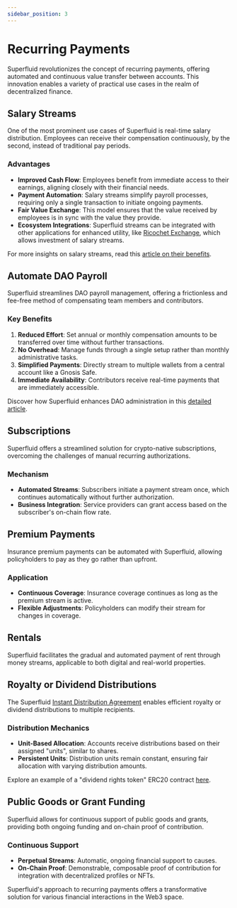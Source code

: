 ```yaml
---
sidebar_position: 3
---
```


# Recurring Payments

Superfluid revolutionizes the concept of recurring payments, offering automated and continuous value transfer between accounts. This innovation enables a variety of practical use cases in the realm of decentralized finance.

## Salary Streams

One of the most prominent use cases of Superfluid is real-time salary distribution. Employees can receive their compensation continuously, by the second, instead of traditional pay periods.

### Advantages

- **Improved Cash Flow**: Employees benefit from immediate access to their earnings, aligning closely with their financial needs.
- **Payment Automation**: Salary streams simplify payroll processes, requiring only a single transaction to initiate ongoing payments.
- **Fair Value Exchange**: This model ensures that the value received by employees is in sync with the value they provide.
- **Ecosystem Integrations**: Superfluid streams can be integrated with other applications for enhanced utility, like [Ricochet Exchange](https://ricochet.exchange/), which allows investment of salary streams.

For more insights on salary streams, read this [article on their benefits](https://medium.com/superfluid-blog/the-real-world-benefits-of-salary-streaming-584d94688f84).

## Automate DAO Payroll

Superfluid streamlines DAO payroll management, offering a frictionless and fee-free method of compensating team members and contributors.

### Key Benefits

1. **Reduced Effort**: Set annual or monthly compensation amounts to be transferred over time without further transactions.
2. **No Overhead**: Manage funds through a single setup rather than monthly administrative tasks.
3. **Simplified Payments**: Directly stream to multiple wallets from a central account like a Gnosis Safe.
4. **Immediate Availability**: Contributors receive real-time payments that are immediately accessible.

Discover how Superfluid enhances DAO administration in this [detailed article](https://medium.com/superfluid-blog/4-ways-superfluid-removes-friction-for-dao-admin-7d095bd937b6).

## Subscriptions

Superfluid offers a streamlined solution for crypto-native subscriptions, overcoming the challenges of manual recurring authorizations.

### Mechanism

- **Automated Streams**: Subscribers initiate a payment stream once, which continues automatically without further authorization.
- **Business Integration**: Service providers can grant access based on the subscriber's on-chain flow rate.

## Premium Payments

Insurance premium payments can be automated with Superfluid, allowing policyholders to pay as they go rather than upfront.

### Application

- **Continuous Coverage**: Insurance coverage continues as long as the premium stream is active.
- **Flexible Adjustments**: Policyholders can modify their stream for changes in coverage.

## Rentals

Superfluid facilitates the gradual and automated payment of rent through money streams, applicable to both digital and real-world properties.

## Royalty or Dividend Distributions

The Superfluid [Instant Distribution Agreement](https://docs.superfluid.finance/superfluid/) enables efficient royalty or dividend distributions to multiple recipients.

### Distribution Mechanics

- **Unit-Based Allocation**: Accounts receive distributions based on their assigned "units", similar to shares.
- **Persistent Units**: Distribution units remain constant, ensuring fair allocation with varying distribution amounts.

Explore an example of a "dividend rights token" ERC20 contract [here](https://github.com/superfluid-finance/protocol-monorepo/tree/dev/examples/rewards-distribution-token).

## Public Goods or Grant Funding

Superfluid allows for continuous support of public goods and grants, providing both ongoing funding and on-chain proof of contribution.

### Continuous Support

- **Perpetual Streams**: Automatic, ongoing financial support to causes.
- **On-Chain Proof**: Demonstrable, composable proof of contribution for integration with decentralized profiles or NFTs.

Superfluid's approach to recurring payments offers a transformative solution for various financial interactions in the Web3 space.
